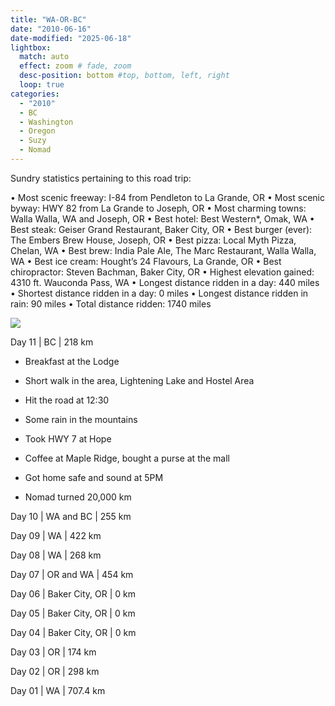 ```yaml
---
title: "WA-OR-BC"
date: "2010-06-16"
date-modified: "2025-06-18"
lightbox:
  match: auto
  effect: zoom # fade, zoom
  desc-position: bottom #top, bottom, left, right
  loop: true
categories:
  - "2010"
  - BC
  - Washington
  - Oregon
  - Suzy
  - Nomad
---
```


Sundry statistics pertaining to this road trip:

• Most scenic freeway: I-84 from Pendleton to La Grande, OR • Most scenic byway: HWY 82 from La Grande to Joseph, OR • Most charming towns: Walla Walla, WA and Joseph, OR • Best hotel: Best Western\*, Omak, WA • Best steak: Geiser Grand Restaurant, Baker City, OR • Best burger (ever): The Embers Brew House, Joseph, OR • Best pizza: Local Myth Pizza, Chelan, WA • Best brew: India Pale Ale, The Marc Restaurant, Walla Walla, WA • Best ice cream: Hought’s 24 Flavours, La Grande, OR • Best chiropractor: Steven Bachman, Baker City, OR • Highest elevation gained: 4310 ft. Wauconda Pass, WA • Longest distance ridden in a day: 440 miles • Shortest distance ridden in a day: 0 miles • Longest distance ridden in rain: 90 miles • Total distance ridden: 1740 miles

![](images/ontheroadagain.jpeg)

Day 11 \| BC \| 218 km

-   Breakfast at the Lodge

-   Short walk in the area, Lightening Lake and Hostel Area

-   Hit the road at 12:30

-   Some rain in the mountains

-   Took HWY 7 at Hope

-   Coffee at Maple Ridge, bought a purse at the mall

-   Got home safe and sound at 5PM

-   Nomad turned 20,000 km

Day 10 \| WA and BC \| 255 km

Day 09 \| WA \| 422 km

Day 08 \| WA \| 268 km

Day 07 \| OR and WA \| 454 km

Day 06 \| Baker City, OR \| 0 km

Day 05 \| Baker City, OR \| 0 km

Day 04 \| Baker City, OR \| 0 km

Day 03 \| OR \| 174 km

Day 02 \| OR \| 298 km

Day 01 \| WA \| 707.4 km
